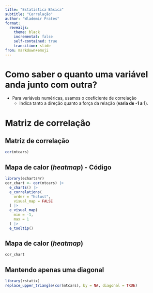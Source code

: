 ```yaml
---
title: "Estatística Básica"
subtitle: "Correlação"
author: "Wlademir Prates"
format:
  revealjs: 
    theme: black
    incremental: false
    self-contained: true
    transition: slide
from: markdown+emoji
---
```


# Como saber o quanto uma variável anda junto com outra?

- Para variáveis numéricas, usamos o coeficiente de correlação
  - Indica tanto a direção quanto a força da relação (**varia de -1 a 1**).


# Matriz de correlação

## Matriz de correlação

```r
cor(mtcars)
```


## Mapa de calor (*heatmap*) - Código

```r
library(echarts4r)
cor_chart <- cor(mtcars) |>
  e_charts() |>
  e_correlations(
    order = "hclust",
    visual_map = FALSE
  ) |>
  e_visual_map(
    min = -1,
    max = 1
  ) |>
  e_tooltip()
```
## Mapa de calor (*heatmap*)
```r
cor_chart
```

## Mantendo apenas uma diagonal

```r
library(rstatix)
replace_upper_triangle(cor(mtcars), by = NA, diagonal = TRUE)
```

